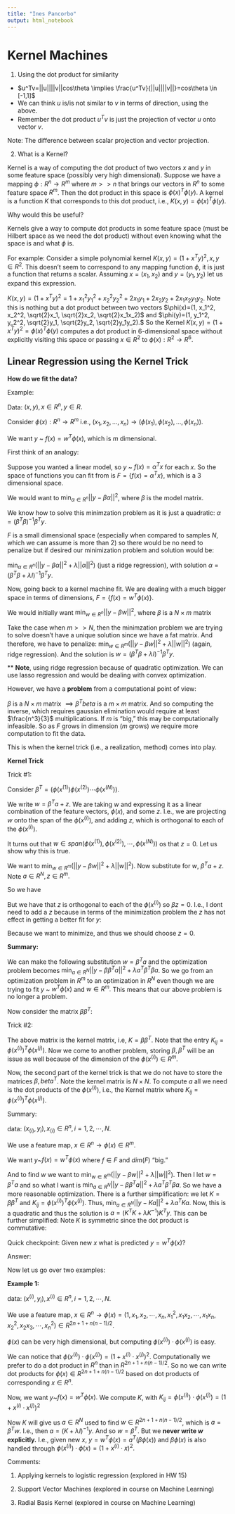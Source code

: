 ```yaml
---
title: "Ines Pancorbo"
output: html_notebook
---
```


# Kernel Machines

1. Using the dot product for similarity

- $u^Tv=||u||||v||cos\theta \implies \frac{u^Tv}{||u||||v||}=cos\theta \in [-1,1]$
- We can think $u$ is/is not similar to $v$ in terms of direction, using the above.
- Remember the dot product $u^Tv$ is just the projection of vector $u$ onto vector $v$.

Note: The difference between scalar projection and vector projection.

2. What is a Kernel?

Kernel is a way of computing the dot product of two vectors $x$ and $y$ in some feature space (possibly very high dimensional). Suppose we have a mapping $\phi: R^n \to R^m$ where $m>>n$ that brings our vectors in $R^n$ to some feature space $R^m$. Then the dot product in this space is $\phi(x)^T\phi(y).$ A kernel is a function $K$ that corresponds to this dot product, i.e., $K(x,y)=\phi(x)^T\phi(y).$

Why would this be useful?

Kernels give a way to compute dot products in some feature space (must be Hilbert space as we need the dot product) without even knowing what the space is and what $\phi$ is.

For example: Consider a simple polynomial kernel $K(x,y)=(1+x^Ty)^2, x, y \in R^2.$ This doesn't seem to correspond to any mapping function $\phi$, it is just a function that returns a scalar. Assuming $x=(x_1, x_2)$ and $y=(y_1,y_2)$ let us expand this expression. 

$K(x,y)=(1+x^Ty)^2=1+x_1^2y_1^2+x_2^2y_2^2+2x_1y_1+2x_2y_2+2x_1x_2y_1y_2.$ Note this is nothing but a dot product between two vectors $\phi(x)=(1, x_1^2, x_2^2, \sqrt{2}x_1, \sqrt{2}x_2, \sqrt{2}x_1x_2)$ and $\phi(y)=(1, y_1^2, y_2^2, \sqrt{2}y_1, \sqrt{2}y_2, \sqrt{2}y_1y_2).$ So the Kernel $K(x,y)=(1+x^Ty)^2=\phi(x)^T\phi(y)$ computes a dot product in $6$-dimensional space without explicitly visiting this space or passing $x \in R^2$ to $\phi(x):R^2 \to R^6.$

## Linear Regression using the Kernel Trick

**How do we fit the data?**

Example: 

Data: $(x, y), x \in R^n, y \in R.$

Consider $\phi(x):R^n \to R^m$ i.e., $(x_1,x_2,...,x_n) \to (\phi(x_1), \phi(x_2),...,\phi(x_n)).$

We want $y$ ~ $f(x) = w^T\phi(x)$, which is $m$ dimensional.

First think of an analogy:

Suppose you wanted a linear model, so $y$ ~ $f(x) = \alpha^Tx$ for each $x$. So the space of functions you can fit from is $F=\{ f(x)=\alpha^Tx\}$, which is a $3$ dimensional space. 

We would want to $\min_{\alpha \in R^n} || y - \beta \alpha||^2$, where $\beta$ is the model matrix.

\begin{equation*}
\beta = 
\begin{pmatrix}
x_1^{(1)} & x_2^{(1)} \\
x_1^{(2)} & x_2^{(2)} \\
x_1^{(3)} & x_2^{(3)} \\
\vdots  & \vdots  \\
x_1^{(N)} & x_2^{(N)}
\end{pmatrix}
\end{equation*}

We know how to solve this minimzation problem as it is just a quadratic: $\alpha = (\beta^T\beta)^{-1}\beta^Ty$.

$F$ is a small dimensional space (especially when compared to samples $N$, which we can assume is more than $2$) so there would be no need to penalize but if desired our minimization problem and solution would be:

$\displaystyle \min_{\alpha \in R^n} (|| y - \beta \alpha||^2 + \lambda ||\alpha||^2)$ (just a ridge regression), with solution $\alpha = (\beta^T\beta+\lambda I)^{-1}\beta^Ty$.

Now, going back to a kernel machine fit. We are dealing with a much bigger space in terms of dimensions, $F=\{f(x) = w^T\phi(x)\}$.

We would initially want $\displaystyle \min_{w \in R^n} || y - \beta w||^2$, where $\beta$ is a $N \times m$ matrix

\begin{equation*}
\beta = 
\begin{pmatrix}
\phi(x^{(1)})^T \\
\phi(x^{(2)})^T  \\
\phi(x^{(3)})^T \\
\vdots    \\
\phi(x^{(N)})^T
\end{pmatrix}
\end{equation*}

Take the case when $m >> N$, then the minimzation problem we are trying to solve doesn't have a unique solution since we have a fat matrix. And therefore, we have to penalize: $\displaystyle \min_{w \in R^m} (|| y - \beta w||^2 + \lambda ||w||^2)$ (again, ridge regression). And the solution is $w = (\beta^T\beta+\lambda I)^{-1}\beta^Ty$.

** __Note__, using ridge regression because of quadratic optimization. We can use lasso regression and would be dealing with convex optimization.

However, we have a __problem__ from a computational point of view:

$\beta$ is a $N \times m$ matrix $\implies \beta^Tbeta$ is a $m\times m$ matrix. And so computing the inverse, which requires gaussian elimination would require at least $\frac{n^3}{3}$ multiplications. If $m$ is "big," this may be computationally infeasible. So as $F$ grows in dimension ($m$ grows) we require more computation to fit the data.

This is when the kernel trick (i.e., a realization, method) comes into play.

__Kernel Trick__

Trick #1:

Consider $\beta^T= ( \phi(x^{(1)}) \phi(x^{(2)}) \cdots \phi(x^{(N)}))$.

We write $w = \beta^Ta + z$. We are taking $w$ and expressing it as a linear combination of the feature vectors, $\phi(x)$, and some $z$. I.e., we are projecting $w$ onto the span of the $\phi(x^{(i)})$, and adding $z$, which is orthogonal to each of the $\phi(x^{(i)})$.

It turns out that $w \in span(\phi(x^{(1)}), \phi(x^{(2)}), \cdots, \phi(x^{(N)}))$ os that $z=0$. Let us show why this is true.

We want to $\displaystyle  \min_{w \in R^m} (|| y - \beta w||^2 + \lambda ||w||^2)$. Now substitute for $w$, $\beta^Ta + z.$ Note $a \in R^N, z \in R^m.$ 

So we have 

\begin{equation*}
\displaystyle \min_{w \in R^m} || y - \beta w||^2 + \lambda ||w||^2 \\
= \displaystyle \min_{a, z} || y - \beta (\beta^Ta + z)||^2 + \lambda ||\beta^Ta + z||^2 \\ 
= \displaystyle \min_{a, z} || y - (\beta\beta^Ta + \beta z)||^2 + \lambda (\beta^Ta + z)^T(\beta^Ta + z) \\ 
= \displaystyle \min_{a, z} || y - (\beta\beta^Ta + \beta z)||^2 + \lambda (\beta^Ta + z)^T(\beta^Ta + z)
\end{equation*}

But we have that $z$ is orthogonal to each of the $\phi(x^{(i)})$ so $\beta z=0$. I.e., I dont need to add a $z$ because in terms of the minimization problem the $z$ has not effect in getting a better fit for $y$:

\begin{equation*}
\displaystyle \min_{a, z} || y - (\beta\beta^Ta + \beta z)||^2 + \lambda (\beta^Ta + z)^T(\beta^Ta + z) \\
= \displaystyle \min_{a, z} || y - (\beta\beta^Ta + \beta z)||^2 + \lambda (a^T\beta^T \beta a + 2a^T \beta z + z^Tz) \\
= \displaystyle \min_{a, z} || y - \beta\beta^Ta||^2 + \lambda (a^T\beta^T \beta a + z^Tz) \\
= \displaystyle \min_{a, z} || y - \beta\beta^Ta||^2 + \lambda a^T\beta^T \beta a + \lambda z^Tz \\
= \displaystyle \min_{a} || y - \beta\beta^Ta||^2 + \lambda a^T\beta^T \beta a 
\end{equation*}

Because we want to minimize, and thus we should choose $z = 0$.

__Summary:__

We can make the following substitution $w = \beta^Ta$ and the optimization problem becomes $\displaystyle \min_{a \in R^N} || y - \beta\beta^Ta||^2 + \lambda a^T\beta^T \beta a$. So we go from an optimization problem in $R^m$ to an optimization in $R^N$ even though we are trying to fit $y$ ~ $w^T\phi(x)$ and $w \in R^m.$ This means that our above problem is no longer a problem.  

Now consider the matrix $\beta \beta^T:$

\begin{equation*}
\beta \beta^T = 
\begin{pmatrix}
\phi(x^{(1)})^T \\
\phi(x^{(2)})^T  \\
\phi(x^{(3)})^T \\
\vdots    \\
\phi(x^{(N)})^T
\end{pmatrix}
\begin{pmatrix}
\phi(x^{(1)}) & \phi(x^{(2)}) & \cdots & \phi(x^{(N)})
\end{pmatrix}
\end{equation*}

Trick #2:

The above matrix is the kernel matrix, i.e, $K = \beta \beta^T.$ Note that the entry $K_{ij}=\phi(x^{(i)})^T\phi(x^{(j)})$. Now we come to another problem, storing $\beta, \beta^T$ will be an issue as well because of the dimension of the $\phi(x^{(i)}) \in R^m$.

Now, the second part of the kernel trick is that we do not have to store the matrices $\beta, beta^T$. Note the kernel matrix is $N \times N$. To compute $a$ all we need is the dot products of the $\phi(x^{(i)})$, i.e., the Kernel matrix where $K_{ij}=\phi(x^{(i)})^T\phi(x^{(j)})$.

Summary:

data: $(x_{(i)}, y_i), x_{(i)} \in R^n, i=1,2, \cdots, N.$

We use a feature map, $x \in R^n \to \phi(x) \in R^m.$

We want $y$~$f(x)=w^T\phi(x)$ where $f \in F$ and $dim(F)$ "big."

And to find $w$ we want to $\displaystyle \min_{w \in R^m} (|| y - \beta w||^2 + \lambda ||w||^2)$. Then I let $w=\beta^Ta$ and so what I want is $\displaystyle \min_{a \in R^N} || y - \beta\beta^Ta||^2 + \lambda a^T\beta^T \beta a$. So we have a more reasonable optimization. There is a further simplification: we let $K=\beta \beta^T$ and $K_{ij}=\phi(x^{(i)})^T\phi(x^{(j)})$. Thus, $\displaystyle \min_{a \in R^N} || y - Ka||^2 + \lambda a^TK a$. Now, this is a quadratic and thus the solution is $a=(K^TK+\lambda K^{-1})K^Ty$. This can be further simplified: Note $K$ is symmetric since the dot product is commutative:

\begin{equation*}
a=(K^TK+\lambda K^{-1})K^Ty \\
a=(K(K+\lambda I))^{-1}Ky \\
a=(K+\lambda I)^{-1}K^{-1}Ky \\
a=(K+\lambda I)^{-1}y
\end{equation*}

Quick checkpoint: Given new $x$ what is predicted $y=w^T\phi(x)$?

Answer: 
\begin{equation*}
y=w^T\phi(x) \\
=(\beta^Ta)\phi(x) \\
=a^T\beta\phi(x) \\
=a^T
\left[\begin{array}{ccc}
  \phi(x^{(1)})^T \\
  \phi(x^{(2)})^T  \\
  \phi(x^{(3)})^T \\
  \vdots    \\
  \phi(x^{(N)})^T
\end{array}\right]
\phi(x) \\
=a^T
\left[\begin{array}{ccc}
  \phi(x^{(1)})^T\phi(x) \\
  \phi(x^{(2)})^T\phi(x)  \\
  \phi(x^{(3)})^T\phi(x) \\
  \vdots    \\
  \phi(x^{(N)})^T\phi(x)
\end{array}\right]
\end{equation*}


Now let us go over two examples:

__Example 1:__

data: $(x^{(i)}, y_i), x^{(i)} \in R^n, i=1,2, \cdots, N.$

We use a feature map, $x \in R^n \to \phi(x) = (1,x_1,x_2,\cdots,x_n,x_1^2,x_1x_2, \cdots, x_1x_n,x_2^2,x_2x_3,\cdots,x_n^2) \in R^{2n+1+n(n-1)/2}.$

$\phi(x)$ can be very high dimensional, but computing $\phi(x^{(i)})\cdot \phi(x^{(j)})$ is easy.

We can notice that $\phi(x^{(i)})\cdot \phi(x^{(j)})=(1+x^{(i)}\cdot x^{(j)})^2$. Computationally we prefer to do a dot product in $R^n$ than in $R^{2n+1+n(n-1)/2}.$ So no we can write dot products for $\phi(x) \in R^{2n+1+n(n-1)/2}$ based on dot products of corresponding $x \in R^n$.

Now, we want $y$~$f(x)=w^T\phi(x).$ We compute $K$, with $K_{ij}=\phi(x^{(i)})\cdot \phi(x^{(j)})=(1+x^{(i)}\cdot x^{(j)})^2$

\begin{equation*}
K = 
\begin{pmatrix}
(1+x^{(1)}\cdot x^{(1)})^2 & (1+x^{(1)}\cdot x^{(2)})^2 & \cdots & (1+x^{(1)}\cdot x^{(N)})^2 \\
\vdots  & \vdots & \vdots & \vdots  \\
(1+x^{(N)}\cdot x^{(1)})^2 & (1+x^{(N)}\cdot x^{(2)})^2 & \cdots & (1+x^{(N)}\cdot x^{(N)})^2 \\
\end{pmatrix}
\end{equation*}


Now $K$ will give us $a \in R^N$ used to find $w \in R^{2n+1+n(n-1)/2}$, which is $a=\beta^Tw.$ I.e., then $a= (K+\lambda I)^{-1}y.$ And so $w=\beta^T$. But we __never write $w$ explicitly.__ I.e., given new $x$, $y=w^T\phi(x)=a^T(\beta \phi(x))$ and $\beta \phi(x)$ is also handled through $\phi(x^{(i)})\cdot \phi(x) = (1+x^{(i)}\cdot x)^2.$

Comments:

(1) Applying kernels to logistic regression (explored in HW $15$)

(2) Support Vector Machines (explored in course on Machine Learning)

(3) Radial Basis Kernel (explored in course on Machine Learning)







